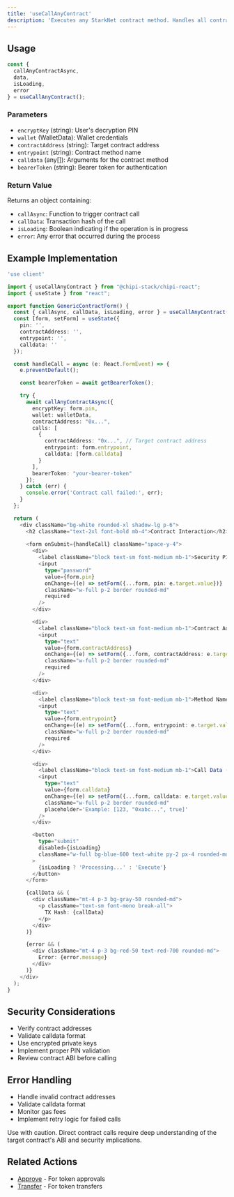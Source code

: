 ```yaml
---
title: 'useCallAnyContract'
description: 'Executes any StarkNet contract method. Handles all contract interactions not covered by specific hooks.'
---
```


## Usage

```typescript
const {
  callAnyContractAsync,
  data,
  isLoading, 
  error 
} = useCallAnyContract();

```

### Parameters

- `encryptKey` (string): User's decryption PIN
- `wallet` (WalletData): Wallet credentials
- `contractAddress` (string): Target contract address
- `entrypoint` (string): Contract method name
- `calldata` (any[]): Arguments for the contract method
- `bearerToken` (string): Bearer token for authentication

### Return Value

Returns an object containing:

- `callAsync`: Function to trigger contract call
- `callData`: Transaction hash of the call
- `isLoading`: Boolean indicating if the operation is in progress
- `error`: Any error that occurred during the process

## Example Implementation

```typescript
'use client'

import { useCallAnyContract } from "@chipi-stack/chipi-react";
import { useState } from "react";

export function GenericContractForm() {
  const { callAsync, callData, isLoading, error } = useCallAnyContract();
  const [form, setForm] = useState({
    pin: '',
    contractAddress: '',
    entrypoint: '',
    calldata: ''
  });

  const handleCall = async (e: React.FormEvent) => {
    e.preventDefault();

    const bearerToken = await getBearerToken();

    try {
      await callAnyContractAsync({
        encryptKey: form.pin,
        wallet: walletData, 
        contractAddress: "0x...", 
        calls: [
          {
            contractAddress: "0x...", // Target contract address
            entrypoint: form.entrypoint, 
            calldata: [form.calldata] 
          }
        ],
        bearerToken: "your-bearer-token"
      });
    } catch (err) {
      console.error('Contract call failed:', err);
    }
  };

  return (
    <div className="bg-white rounded-xl shadow-lg p-6">
      <h2 className="text-2xl font-bold mb-4">Contract Interaction</h2>
      
      <form onSubmit={handleCall} className="space-y-4">
        <div>
          <label className="block text-sm font-medium mb-1">Security PIN</label>
          <input
            type="password"
            value={form.pin}
            onChange={(e) => setForm({...form, pin: e.target.value})}
            className="w-full p-2 border rounded-md"
            required
          />
        </div>

        <div>
          <label className="block text-sm font-medium mb-1">Contract Address</label>
          <input
            type="text"
            value={form.contractAddress}
            onChange={(e) => setForm({...form, contractAddress: e.target.value})}
            className="w-full p-2 border rounded-md"
            required
          />
        </div>

        <div>
          <label className="block text-sm font-medium mb-1">Method Name</label>
          <input
            type="text"
            value={form.entrypoint}
            onChange={(e) => setForm({...form, entrypoint: e.target.value})}
            className="w-full p-2 border rounded-md"
            required
          />
        </div>

        <div>
          <label className="block text-sm font-medium mb-1">Call Data (JSON array)</label>
          <input
            type="text"
            value={form.calldata}
            onChange={(e) => setForm({...form, calldata: e.target.value})}
            className="w-full p-2 border rounded-md"
            placeholder='Example: [123, "0xabc...", true]'
          />
        </div>

        <button 
          type="submit" 
          disabled={isLoading}
          className="w-full bg-blue-600 text-white py-2 px-4 rounded-md hover:bg-blue-700 disabled:bg-gray-400"
        >
          {isLoading ? 'Processing...' : 'Execute'}
        </button>
      </form>

      {callData && (
        <div className="mt-4 p-3 bg-gray-50 rounded-md">
          <p className="text-sm font-mono break-all">
            TX Hash: {callData}
          </p>
        </div>
      )}

      {error && (
        <div className="mt-4 p-3 bg-red-50 text-red-700 rounded-md">
          Error: {error.message}
        </div>
      )}
    </div>
  );
}
```

## Security Considerations

- Verify contract addresses
- Validate calldata format
- Use encrypted private keys
- Implement proper PIN validation
- Review contract ABI before calling

## Error Handling

- Handle invalid contract addresses
- Validate calldata format
- Monitor gas fees
- Implement retry logic for failed calls

<Warning>
  Use with caution. Direct contract calls require deep understanding of the target contract's ABI and security implications.
</Warning>

## Related Actions

- [Approve](/api-reference/hooks/use-approve) - For token approvals
- [Transfer](/api-reference/hooks/use-transfer) - For token transfers
